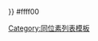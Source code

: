 <noinclude>{{color sample|{{ {{PAGENAME}} }}}} </noinclude><nowiki>#</nowiki>ffff00<noinclude>

[[Category:同位素列表模板]]
</noinclude>